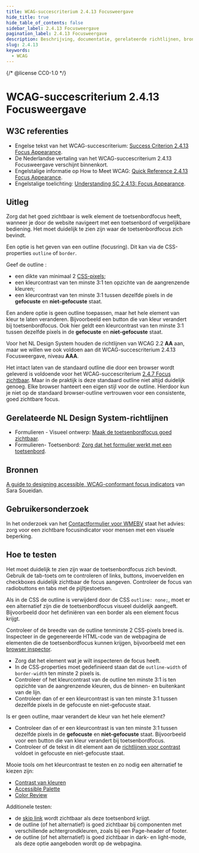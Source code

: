 ```yaml
---
title: WCAG-succescriterium 2.4.13 Focusweergave
hide_title: true
hide_table_of_contents: false
sidebar_label: 2.4.13 Focusweergave
pagination_label: 2.4.13 Focusweergave
description: Beschrijving, documentatie, gerelateerde richtlijnen, bronnen, gebruikersonderzoek en hoe te testen.
slug: 2.4.13
keywords:
  - WCAG
---
```


{/* @license CC0-1.0 */}


# WCAG-succescriterium 2.4.13 Focusweergave

## W3C referenties

- Engelse tekst van het WCAG-succescriterium: [<span lang="en">Success Criterion 2.4.13 Focus Appearance</span>](https://www.w3.org/WAI/WCAG22/Understanding/focus-appearance.html).
- De Nederlandse vertaling van het WCAG-succescriterium 2.4.13 Focusweergave verschijnt binnenkort.
- Engelstalige informatie op <span lang="en">How to Meet WCAG</span>: [<span lang="en">Quick Reference 2.4.13 Focus Appearance</span>](https://www.w3.org/WAI/WCAG22/quickref/#focus-appearance).
- Engelstalige toelichting: [<span lang="en">Understanding SC 2.4.13: Focus Appearance</span>](https://www.w3.org/WAI/WCAG22/Understanding/focus-appearance.html).

## Uitleg

Zorg dat het goed zichtbaar is welk element de toetsenbordfocus heeft, wanneer je door de website navigeert met een toetsenbord of vergelijkbare bediening. Het moet duidelijk te zien zijn waar de toetsenbordfocus zich bevindt.

Een optie is het geven van een outline (focusring). Dit kan via de CSS-properties `outline` of `border`.

Geef de outline :

- een dikte van minimaal 2 [CSS-pixels](https://developer.mozilla.org/en-US/docs/Glossary/CSS_pixel);
- een kleurcontrast van ten minste 3:1 ten opzichte van de aangrenzende kleuren;
- een kleurcontrast van ten minste 3:1 tussen dezelfde pixels in de **gefocuste** en **niet-gefocuste** staat.

Een andere optie is geen outline toepassen, maar het hele element van kleur te laten veranderen.
Bijvoorbeeld een button die van kleur verandert bij toetsenbordfocus. Ook hier geldt een kleurcontrast van ten minste 3:1 tussen dezelfde pixels in de **gefocuste** en **niet-gefocuste** staat.

Voor het NL Design System houden de richtlijnen van WCAG 2.2 **AA** aan, maar we willen we ook voldoen aan dit WCAG-succescriterium 2.4.13 Focusweergave, niveau **AAA**.

Het intact laten van de standaard outline die door een browser wordt geleverd is voldoende voor het WCAG-succescriterium [2.4.7 Focus zichtbaar](/wcag/2.4.7). Maar in de praktijk is deze standaard outline niet altijd duidelijk genoeg. Elke browser hanteert een eigen stijl voor de outline. Hierdoor kun je niet op de standaard browser-outline vertrouwen voor een consistente, goed zichtbare focus.

## Gerelateerde NL Design System-richtlijnen

- Formulieren - Visueel ontwerp: [Maak de toetsenbordfocus goed zichtbaar](/richtlijnen/formulieren/visueel-ontwerp).
- Formulieren- Toetsenbord: [Zorg dat het formulier werkt met een toetsenbord](/richtlijnen/formulieren/visueel-ontwerp#maak-toetsenbord-focus-goed-zichtbaar).

## Bronnen

[A guide to designing accessible, WCAG-conformant focus indicators](https://www.sarasoueidan.com/blog/focus-indicators/) van Sara Soueidan.

## Gebruikersonderzoek

In het onderzoek van het [Contactformulier voor WMEBV](https://gebruikersonderzoeken.nl/docs/onderzoek-bekijken/wmebv/vng-online-formulieren) staat het advies:
zorg voor een zichtbare focusindicator voor mensen met een visuele beperking.

<CTAGebruikersonderzoek />

## Hoe te testen

Het moet duidelijk te zien zijn waar de toetsenbordfocus zich bevindt. Gebruik de tab-toets om te controleren of links, buttons, invoervelden en checkboxes duidelijk zichtbaar de focus aangeven. Controleer de focus van radiobuttons en tabs met de pijltjestoetsen.

Als in de CSS de outline is verwijderd door de CSS `outline: none;`, moet er een alternatief zijn die de toetsenbordfocus visueel duidelijk aangeeft. Bijvoorbeeld door het definiëren van een border als een element focus krijgt.

Controleer of de breedte van de outline tenminste 2 CSS-pixels breed is.
Inspecteer in de gegenereerde HTML-code van de webpagina de elementen die de toetsenbordfocus kunnen krijgen, bijvoorbeeld met een [browser inspector](https://developer.mozilla.org/en-US/docs/Learn/Common_questions/Tools_and_setup/What_are_browser_developer_tools).

- Zorg dat het element wat je wilt inspecteren de focus heeft.
- In de CSS-properties moet gedefinieerd staan dat de `outline-width` of `border-width` ten minste 2 pixels is.
- Controleer of het kleurcontrast van de outline ten minste 3:1 is ten opzichte van de aangrenzende kleuren, dus de binnen- en buitenkant van de lijn.
- Controleer dan of er een kleurcontrast is van ten minste 3:1 tussen dezelfde pixels in de gefocuste en niet-gefocuste staat.

Is er geen outline, maar verandert de kleur van het hele element?

- Controleer dan of er een kleurcontrast is van ten minste 3:1 tussen dezelfde pixels in de **gefocuste** en **niet-gefocuste** staat. Bijvoorbeeld voor een button die van kleur verandert bij toetsenbordfocus.
- Controleer of de tekst in dit element aan de [richtlijnen voor contrast](https://www.w3.org/Translations/WCAG21-nl/#contrast-minimum) voldoet in gefocuste en niet-gefocuste staat.

Mooie tools om het kleurcontrast te testen en zo nodig een alternatief te kiezen zijn:

- [Contrast van kleuren](/contrast/)
- [Accessible Palette](https://accessiblepalette.com/)
- [Color Review](https://color.review/)

Additionele testen:

- de [skip link](https://nl-design-system.github.io/utrecht/storybook/?path=/docs/css_css-skip-link--docs) wordt zichtbaar als deze toetsenbord krijgt.
- de outline (of het alternatief) is goed zichtbaar bij componenten met verschillende achtergrondkleuren, zoals bij een Page-header of footer.
- de outline (of het alternatief) is goed zichtbaar in dark- en light-mode, als deze optie aangeboden wordt op de webpagina.

<WCAGFooterInfo />
